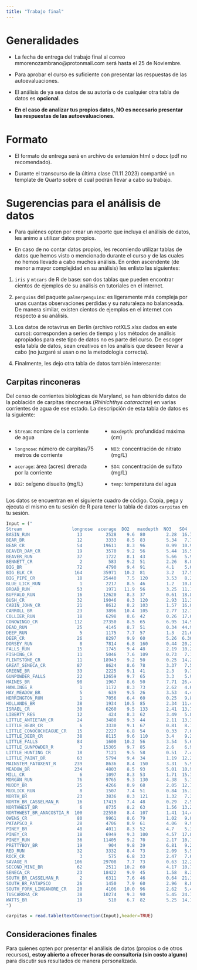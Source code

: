 ---
title: "Trabajo final"
---

# Generalidades

-   La fecha de entrega del trabajo final al correo mmorenozambrano@protonmail.com será hasta el 25 de Noviembre.

-   Para aprobar el curso es suficiente con presentar las respuestas de las autoevaluaciones. 

-   El análisis de ya sea datos de su autoría o de cualquier otra tabla de datos es **opcional**.

-   **En el caso de analizar tus propios datos, NO es necesario presentar las respuestas de las autoevaluaciones**.

# Formato

-   El formato de entrega será en archivo de extensión html o docx (pdf no recomendado).

-   Durante el transcurso de la última clase (11.11.2023) compartiré un template de Quarto sobre el cual podrán llevar a cabo su trabajo.

# Sugerencias para el análisis de datos

-   Para quiénes opten por crear un reporte que incluya el análisis de datos, les animo a utilizar datos propios.

-   En caso de no contar datos propios, les recomiendo utilizar tablas de datos que hemos visto o mencionado durante el curso y de las cuales no hemos llevado a cabo muchos análisis. En orden ascendente (de menor a mayor complejidad en su análisis) les enlisto las siguientes:

1.    `iris` y `mtcars` de R de base: son dos tablas que pueden encontrar cientos de ejemplos de su análisis en tutoriales en el internet.

2.    `penguins` del paquete `palmerpenguins`: es ligeramente más compleja por unas cuantas observaciones perdidas y su naturaleza no balanceada. De manera similar, existen cientos de ejemplos en el internet con respecto a su análisis.

3.    Los datos de rotavirus en Berlín (archivo rotXLS.xlsx dados en este curso): corresponden a series de tiempo y los métodos de análisis apropiados para este tipo de datos no es parte del curso. De escoger esta tabla de datos, sean creativos en los análisis que deseen llevar a cabo (no juzgaré si usan o no la metodología correcta).

<!-- 4.    Los datos de las ranas de Touchon (archivo touchon.csv dados en este curso): estos datos son un poco más complejos por cuanto se deberían considerar muchos supuestos de Estadística para su correcto análisis (que son parte superficial del contenido estadístico del curso). Igualmente que la anterior, les invito a ser creativos en sus análisis si escogen esta tabla. -->

4.    Finalmente, les dejo otra tabla de datos también interesante:

## Carpitas rinconeras

Del censo de corrientes biológicas de Maryland, se han obtenido datos de la población de carpitas rinconeras (*Rhinichthys cataractae*) en varias corrientes de agua de ese estado. La descripción de esta tabla de datos es la siguiente:

::: columns
::: {.column width="50%"}
-   `Stream`: nombre de la corriente de agua

-   `longnose`: número de carpitas/75 metros de corriente

-   `acerage`: área (acres) drenada por la corriente

-   `DO2`: oxígeno disuelto (mg/L)
:::

::: {.column width="50%"}
-   `maxdepth`: profundidad máxima (cm)

-   `NO3`: concentración de nitrato (mg/L)

-   `SO4`: concentración de sulfato (mg/L)

-   `temp`: temperatura del agua
:::
:::

Los datos se encuentran en el siguiente cuadro de código. Copia, pega y ejecuta el mismo en tu sesión de R para tener la tabla de datos `carpitas` en tu sesión.

```{r echo=T, eval=F, error=T}
Input = ("
Stream                   longnose  acerage  DO2   maxdepth  NO3   SO4     temp
BASIN_RUN                  13         2528    9.6  80        2.28  16.75   15.3
BEAR_BR                    12         3333    8.5  83        5.34   7.74   19.4
BEAR_CR                    54        19611    8.3  96        0.99  10.92   19.5
BEAVER_DAM_CR              19         3570    9.2  56        5.44  16.53   17
BEAVER_RUN                 37         1722    8.1  43        5.66   5.91   19.3
BENNETT_CR                  2          583    9.2  51        2.26   8.81   12.9
BIG_BR                     72         4790    9.4  91        4.1    5.65   16.7
BIG_ELK_CR                164        35971   10.2  81        3.2   17.53   13.8
BIG_PIPE_CR                18        25440    7.5  120       3.53   8.2    13.7
BLUE_LICK_RUN               1         2217    8.5  46        1.2   10.85   14.3
BROAD_RUN                  53         1971   11.9  56        3.25  11.12   22.2
BUFFALO_RUN                16        12620    8.3  37        0.61  18.87   16.8
BUSH_CR                    32        19046    8.3  120       2.93  11.31   18
CABIN_JOHN_CR              21         8612    8.2  103       1.57  16.09   15
CARROLL_BR                 23         3896   10.4  105       2.77  12.79   18.4
COLLIER_RUN                18         6298    8.6  42        0.26  17.63   18.2
CONOWINGO_CR              112        27350    8.5  65        6.95  14.94   24.1
DEAD_RUN                   25         4145    8.7  51        0.34  44.93   23
DEEP_RUN                    5         1175    7.7  57        1.3   21.68   21.8
DEER_CR                    26         8297    9.9  60        5.26  6.36    19.1
DORSEY_RUN                  8         7814    6.8  160       0.44  20.24   22.6
FALLS_RUN                  15         1745    9.4  48        2.19  10.27   14.3
FISHING_CR                 11         5046    7.6  109       0.73   7.1    19
FLINTSTONE_CR              11        18943    9.2  50        0.25  14.21   18.5
GREAT_SENECA_CR            87         8624    8.6  78        3.37   7.51   21.3
GREENE_BR                  33         2225    9.1  41        2.3    9.72   20.5
GUNPOWDER_FALLS            22        12659    9.7  65        3.3    5.98   18
HAINES_BR                  98         1967    8.6  50        7.71  26.44   16.8
HAWLINGS_R                  1         1172    8.3  73        2.62   4.64   20.5
HAY_MEADOW_BR               5          639    9.5  26        3.53   4.46   20.1
HERRINGTON_RUN              1         7056    6.4  60        0.25   9.82   24.5
HOLLANDS_BR                38         1934   10.5  85        2.34  11.44   12
ISRAEL_CR                  30         6260    9.5  133       2.41  13.77   21
LIBERTY_RES                12          424    8.3  62        3.49   5.82   20.2
LITTLE_ANTIETAM_CR         24         3488    9.3  44        2.11  13.37   24
LITTLE_BEAR_CR              6         3330    9.1  67        0.81   8.16   14.9
LITTLE_CONOCOCHEAGUE_CR    15         2227    6.8  54        0.33   7.6    24
LITTLE_DEER_CR             38         8115    9.6  110       3.4    9.22   20.5
LITTLE_FALLS               84         1600   10.2  56        3.54   5.69   19.5
LITTLE_GUNPOWDER_R          3        15305    9.7  85        2.6    6.96   17.5
LITTLE_HUNTING_CR          18         7121    9.5  58        0.51   7.41   16
LITTLE_PAINT_BR            63         5794    9.4  34        1.19  12.27   17.5
MAINSTEM_PATUXENT_R       239         8636    8.4  150       3.31   5.95   18.1
MEADOW_BR                 234         4803    8.5  93        5.01  10.98   24.3
MILL_CR                     6         1097    8.3  53        1.71  15.77   13.1
MORGAN_RUN                 76         9765    9.3  130       4.38   5.74   16.9
MUDDY_BR                   25         4266    8.9  68        2.05  12.77   17
MUDLICK_RUN                 8         1507    7.4  51        0.84  16.3    21
NORTH_BR                   23         3836    8.3  121       1.32   7.36   18.5
NORTH_BR_CASSELMAN_R       16        17419    7.4  48        0.29   2.5    18
NORTHWEST_BR                6         8735    8.2  63        1.56  13.22   20.8
NORTHWEST_BR_ANACOSTIA_R  100        22550    8.4  107       1.41  14.45   23
OWENS_CR                   80         9961    8.6  79        1.02   9.07   21.8
PATAPSCO_R                 28         4706    8.9  61        4.06   9.9    19.7
PINEY_BR                   48         4011    8.3  52        4.7    5.38   18.9
PINEY_CR                   18         6949    9.3  100       4.57  17.84   18.6
PINEY_RUN                  36        11405    9.2  70        2.17  10.17   23.6
PRETTYBOY_BR               19          904    9.8  39        6.81   9.2    19.2
RED_RUN                    32         3332    8.4  73        2.09   5.5    17.7
ROCK_CR                     3          575    6.8  33        2.47   7.61   18
SAVAGE_R                  106        29708    7.7  73        0.63  12.28   21.4
SECOND_MINE_BR             62         2511   10.2  60        4.17  10.75   17.7
SENECA_CR                  23        18422    9.9  45        1.58   8.37   20.1
SOUTH_BR_CASSELMAN_R        2         6311    7.6  46        0.64  21.16   18.5
SOUTH_BR_PATAPSCO          26         1450    7.9  60        2.96   8.84   18.6
SOUTH_FORK_LINGANORE_CR    20         4106   10.0  96        2.62   5.45   15.4
TUSCARORA_CR               38        10274    9.3  90        5.45  24.76   15
WATTS_BR                   19          510    6.7  82        5.25  14.19   26.5
")

carpitas = read.table(textConnection(Input),header=TRUE)
```

## Consideraciones finales

Para quienes opten por presentar el análisis de datos (propios o de otros recursos), **estoy abierto a ofrecer horas de consultoría (sin costo alguno)** para discutir sus resultados de manera personalizada.